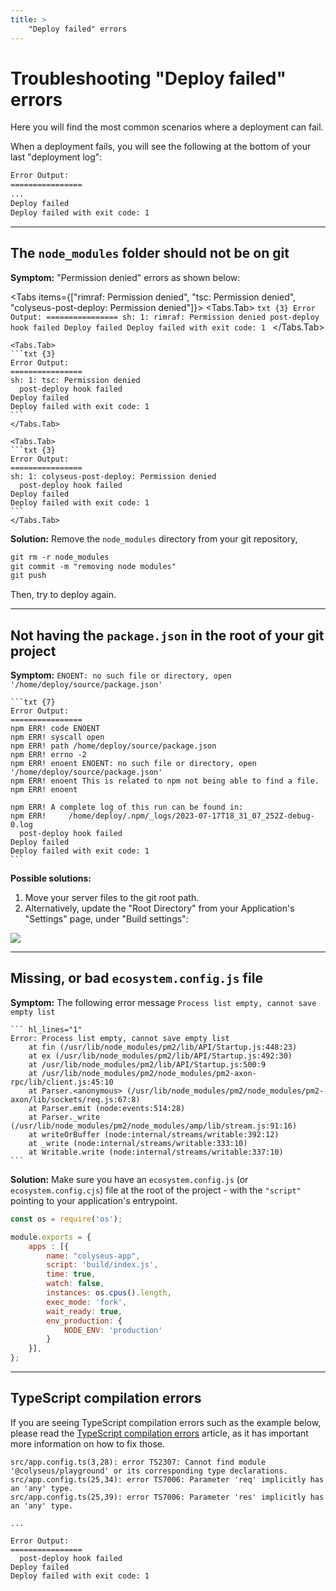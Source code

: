 ```yaml
---
title: >
    "Deploy failed" errors
---
```


# Troubleshooting "Deploy failed" errors

Here you will find the most common scenarios where a deployment can fail.

When a deployment fails, you will see the following at the bottom of your last
"deployment log":

```txt {5}
Error Output:
================
...
Deploy failed
Deploy failed with exit code: 1
```

---

## The `node_modules` folder should not be on git

<AlertIcon/> **Symptom:** "Permission denied" errors as shown below:

<Tabs items={["rimraf: Permission denied", "tsc: Permission denied", "colyseus-post-deploy: Permission denied"]}>
    <Tabs.Tab>
    ```txt {3}
    Error Output:
    ================
    sh: 1: rimraf: Permission denied
      post-deploy hook failed
    Deploy failed
    Deploy failed with exit code: 1
    ```
    </Tabs.Tab>

    <Tabs.Tab>
    ```txt {3}
    Error Output:
    ================
    sh: 1: tsc: Permission denied
      post-deploy hook failed
    Deploy failed
    Deploy failed with exit code: 1
    ```
    </Tabs.Tab>

    <Tabs.Tab>
    ```txt {3}
    Error Output:
    ================
    sh: 1: colyseus-post-deploy: Permission denied
      post-deploy hook failed
    Deploy failed
    Deploy failed with exit code: 1
    ```
    </Tabs.Tab>

</Tabs>

<CheckCircleIcon/> **Solution:** Remove the `node_modules` directory from your git repository,

```txt
git rm -r node_modules
git commit -m "removing node modules"
git push
```

Then, try to deploy again.

---

## Not having the `package.json` in the root of your git project

<AlertIcon/> **Symptom:** `ENOENT: no such file or directory, open '/home/deploy/source/package.json'`

    ```txt {7}
    Error Output:
    ================
    npm ERR! code ENOENT
    npm ERR! syscall open
    npm ERR! path /home/deploy/source/package.json
    npm ERR! errno -2
    npm ERR! enoent ENOENT: no such file or directory, open '/home/deploy/source/package.json'
    npm ERR! enoent This is related to npm not being able to find a file.
    npm ERR! enoent

    npm ERR! A complete log of this run can be found in:
    npm ERR!     /home/deploy/.npm/_logs/2023-07-17T18_31_07_252Z-debug-0.log
      post-deploy hook failed
    Deploy failed
    Deploy failed with exit code: 1
    ```

<CheckCircleIcon/> **Possible solutions:**

1. Move your server files to the git root path.
2. Alternatively, update the "Root Directory" from your Application's "Settings" page, under "Build settings":

![](/cloud/troubleshoot-build-settings.png)

---

## Missing, or bad `ecosystem.config.js` file

<AlertIcon/> **Symptom:** The following error message `Process list empty, cannot save empty list`

    ``` hl_lines="1"
    Error: Process list empty, cannot save empty list
        at fin (/usr/lib/node_modules/pm2/lib/API/Startup.js:448:23)
        at ex (/usr/lib/node_modules/pm2/lib/API/Startup.js:492:30)
        at /usr/lib/node_modules/pm2/lib/API/Startup.js:500:9
        at /usr/lib/node_modules/pm2/node_modules/pm2-axon-rpc/lib/client.js:45:10
        at Parser.<anonymous> (/usr/lib/node_modules/pm2/node_modules/pm2-axon/lib/sockets/req.js:67:8)
        at Parser.emit (node:events:514:28)
        at Parser._write (/usr/lib/node_modules/pm2/node_modules/amp/lib/stream.js:91:16)
        at writeOrBuffer (node:internal/streams/writable:392:12)
        at _write (node:internal/streams/writable:333:10)
        at Writable.write (node:internal/streams/writable:337:10)
    ```

<CheckCircleIcon/> **Solution:** Make sure you have an `ecosystem.config.js` (or `ecosystem.config.cjs`) file at the root of the project - with the `"script"` pointing to your application's entrypoint.

```js {6} filename="ecosystem.config.js"
const os = require('os');

module.exports = {
    apps : [{
        name: "colyseus-app",
        script: 'build/index.js',
        time: true,
        watch: false,
        instances: os.cpus().length,
        exec_mode: 'fork',
        wait_ready: true,
        env_production: {
            NODE_ENV: 'production'
        }
    }],
};
```

---

## TypeScript compilation errors

If you are seeing TypeScript compilation errors such as the example below, please read the
[TypeScript compilation errors](/cloud/typescript-compilation-errors) article, as it
has important more information on how to fix those.

``` hl_lines="1 2 3"
src/app.config.ts(3,28): error TS2307: Cannot find module '@colyseus/playground' or its corresponding type declarations.
src/app.config.ts(25,34): error TS7006: Parameter 'req' implicitly has an 'any' type.
src/app.config.ts(25,39): error TS7006: Parameter 'res' implicitly has an 'any' type.

...

Error Output:
================
  post-deploy hook failed
Deploy failed
Deploy failed with exit code: 1
```
